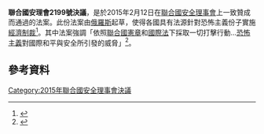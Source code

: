 {{Infobox UN resolution
|number = 2199
|organ = SC
|date = 2月12日
|year = 2015年
|meeting = 7,379
|code = S/RES/2199
|document = http://www.un.org/en/ga/search/view_doc.asp?symbol=S/RES/2199%20%282015%29
|for = 15
|abstention = 0
|against = 0
|subject = 恐怖主義活動對國際和平與安全的威脅
|result = 通過
}}
'''聯合國安理會2199號決議'''，是於2015年2月12日在[[聯合國安全理事會|聯合國安全理事會]]上一致贊成而通過的法案。此份法案由[[俄羅斯|俄羅斯]]起草，使得各國具有法源針對恐怖主義份子實施[[經濟制裁|經濟制裁]]<ref>{{cite web| url =http://www.euronews.com/2015/02/12/un-security-council-votes-yes-to-cutting-off-isil-funding/| title =UN Security Council votes yes to cutting off ISIL funding| publisher =[[歐洲新聞台|歐洲新聞台]]| date =2015-02-12| accessdate =2015-02-28| archive-date =2015-02-15| archive-url =https://web.archive.org/web/20150215023804/http://www.euronews.com/2015/02/12/un-security-council-votes-yes-to-cutting-off-isil-funding| dead-url =no}}</ref>。其中法案強調「依照[[聯合國憲章|聯合國憲章]]和[[國際法|國際法]]下採取一切打擊行動...[[恐怖主義|恐怖主義]]對國際和平與安全所引發的威脅」<ref name="un">{{cite web|url=http://www.un.org/press/en/2015/sc11775.doc.htm|title=Unanimously Adopting Resolution 2199 (2015), Security Council Condemns Trade with Al-Qaida Associated Groups, Threatens Further Targeted Sanctions|publisher=[[聯合國|聯合國]]|date=2015-02-12|accessdate=2015-02-28|archive-date=2015-02-18|archive-url=https://web.archive.org/web/20150218021009/http://www.un.org/press/en/2015/sc11775.doc.htm|dead-url=no}}</ref>。

== 參考資料 ==
{{reflist}}

{{UNSCR 2015}}
[[Category:2015年聯合國安全理事會決議|Category:2015年聯合國安全理事會決議]]